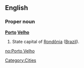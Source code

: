 ==English==

===Proper noun===
'''[[Porto]] [[Velho]]'''

#State capital of [[Rondônia]] ([[Brazil]]).
[[Category:Cities]]

[[no:Porto Velho]]